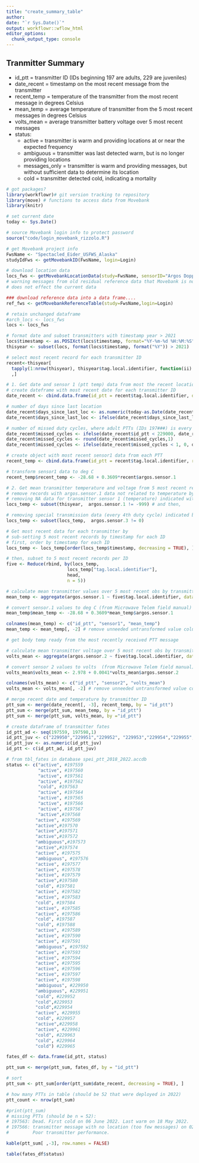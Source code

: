 ```yaml
---
title: "create_summary_table"
author: 
date: "`r Sys.Date()`"
output: workflowr::wflow_html
editor_options:
  chunk_output_type: console
---
```


## Tranmitter Summary

* id_ptt = transmitter ID (IDs beginning 197 are adults, 229 are juveniles)
* date_recent = timestamp on the most recent message from the transmitter
* recent_temp = temperature of the transmitter from the most recent message in degrees Celsius
* mean_temp = average temperature of transmitter from the 5 most recent messages in degrees Celsius
* volts_mean = average transmitter battery voltage over 5 most recent messages
* status: 
  + active = transmitter is warm and providing locations at or near the expected frequency
  + ambiguous = transmitter was last detected warm, but is no longer providing locations
  + messages_only = transmitter is warm and providing messages, but without sufficient data to determine its location
  + cold = transmitter detected cold, indicating a mortality
        

```r
# got packages?
library(workflowr)# git version tracking to repository
library(move) # functions to access data from Movebank
library(knitr)
```

```r
# set current date
today <- Sys.Date()

# source Movebank login info to protect password
source("code/login_movebank_rizzolo.R")

# get Movebank project info
FwsName <- "Spectacled_Eider_USFWS_Alaska"
studyIdFws <- getMovebankID(FwsName, login=Login)

# download location data
locs_fws <- getMovebankLocationData(study=FwsName, sensorID="Argos Doppler Shift", login=Login, includeOutliers=TRUE)
# warning messages from old residual reference data that Movebank is not deleting with each new ref data upload, for some reason
# does not effect the current data

### download reference data into a data frame....
ref_fws <- getMovebankReferenceTable(study=FwsName,login=Login)

# retain unchanged dataframe
#arch_locs <- locs_fws
locs <- locs_fws

# format date and subset transmitters with timestamp year > 2021
locs$timestamp <- as.POSIXct(locs$timestamp, format="%Y-%m-%d %H:%M:%S", tz = 'UTC')
thisyear <- subset(locs, format(locs$timestamp, format("%Y")) > 2021)

# select most recent record for each transmitter ID
recent<-thisyear[
  tapply(1:nrow(thisyear), thisyear$tag.local.identifier, function(ii) ii[which.max(thisyear$timestamp[ii])])
  ,]

# 1. Get date and sensor 1 (ptt temp) data from most the recent location for each transmitter ID ####
# create dateframe with most recent date for each transmitter ID
date_recent <- cbind.data.frame(id_ptt = recent$tag.local.identifier, date_recent = recent$timestamp)

# number of days since last location
date_recent$days_since_last_loc <- as.numeric(today-as.Date(date_recent$date_recent))
date_recent$days_since_last_loc <- ifelse(date_recent$days_since_last_loc < 1, 0, date_recent$days_since_last_loc)

# number of missed duty cycles, where adult PTTs (IDs 197###) is every 7 d, and juveniles (221###) is every 2 d
date_recent$missed_cycles <- ifelse(date_recent$id_ptt < 229000, date_recent$days_since_last_loc/7, date_recent$days_since_last_loc/2)
date_recent$missed_cycles <- round(date_recent$missed_cycles,1)
date_recent$missed_cycles <- ifelse(date_recent$missed_cycles < 1, 0, date_recent$missed_cycles)

# create object with most recent sensor1 data from each PTT
recent_temp <- cbind.data.frame(id_ptt = recent$tag.local.identifier, recent_temp = recent$argos.sensor.1)

# transform sensor1 data to deg C
recent_temp$recent_temp <- -28.68 + 0.3609*recent$argos.sensor.1

# 2. Get mean transmitter temperature and voltage from 5 most recent records for each transmitter ID ####
# remove records with argos.sensor.1 data not related to temperature by first...
# removing NA data for transmitter sensor 1 (temperature) indicated with -999
locs_temp <- subset(thisyear,  argos.sensor.1 != -999) # and then,

# removing special transmission data (every 4th duty cycle) indicated by  argos.sensor.3 = 0 (see MTI Battery Powered PTT-100 Field Manual, p 17)
locs_temp <- subset(locs_temp,  argos.sensor.3 != 0)

# Get most recent data for each transmitter by
# sub-setting 5 most recent records by timestamp for each ID
# first, order by timestamp for each ID
locs_temp <- locs_temp[order(locs_temp$timestamp, decreasing = TRUE), ]

# then, subset to 5 most recent records per ID
five <- Reduce(rbind, by(locs_temp,
                       locs_temp["tag.local.identifier"],
                       head,
                       n = 5))

# calculate mean transmitter values over 5 most recent obs by transmitter
mean_temp <- aggregate(argos.sensor.1 ~ five$tag.local.identifier, data = five, FUN="mean")

# convert sensor.1 values to deg C (from Microwave Telem field manual)
mean_temp$mean_temp <- -28.68 + 0.3609*mean_temp$argos.sensor.1

colnames(mean_temp) <- c("id_ptt", "sensor1", "mean_temp")
mean_temp <- mean_temp[, -2] # remove unneeded untransformed value column

# get body temp ready from the most recently received PTT message

# calculate mean transmitter voltage over 5 most recent obs by transmitter
volts_mean <- aggregate(argos.sensor.2 ~ five$tag.local.identifier, data = five, FUN="mean")

# convert sensor 2 values to volts  (from Microwave Telem field manual)
volts_mean$volts_mean <- 2.978 + 0.0041*volts_mean$argos.sensor.2

colnames(volts_mean) <- c("id_ptt", "sensor2", "volts_mean")
volts_mean <- volts_mean[, -2] # remove unneeded untransformed value column

# merge recent date and temperature by transmitter ID
ptt_sum <- merge(date_recent[, -3], recent_temp, by = "id_ptt")
ptt_sum <- merge(ptt_sum, mean_temp, by = "id_ptt")
ptt_sum <- merge(ptt_sum, volts_mean, by ="id_ptt")

# create dataframe of transmitter fates
id_ptt_ad <- seq(197559, 197598,1)
id_ptt_juv <- c("229950","229951","229952", "229953","229954","229955","229957","229958","229961","229963","229964","229965")
id_ptt_juv <- as.numeric(id_ptt_juv)
id_ptt <- c(id_ptt_ad, id_ptt_juv)

# from tbl_fates in database spei_ptt_2018_2022.accdb
status <- c("active", #197559
            "active", #197560
            "active", #197561
            "active", #197562
            "cold", #197563
            "active", #197564
            "active", #197565
            "active", #197566
            "active", #197567
            "active",#197568
           "active", #197569
           "active",#197570
           "active",#197571
           "active",#197572
           "ambiguous",#197573
           "active",#197574
           "active", #197575
           "ambiguous", #197576
           "active", #197577
           "active", #197578
           "active", #197579
           "active",#197580
           "cold", #197581 
           "active", #197582
           "active", #197583
           "cold", #197584
           "active", #197585
           "active", #197586
           "cold", #197587
           "cold", #197588
           "active", #197589
           "active", #197590
           "active", #197591
           "ambiguous", #197592
           "active", #197593
           "active", #197594
           "active", #197595
           "active", #197596
           "active", #197597
           "active", #197598
           "ambiguous", #229950
           "ambiguous", #229951
           "cold", #229952
           "cold",#229953
           "cold",#229954
           "active", #229955
           "cold", #229957
           "active",#229958
           "active", #229961
           "cold", #229963
           "cold", #229964
           "cold") #229965

fates_df <- data.frame(id_ptt, status)

ptt_sum <- merge(ptt_sum, fates_df, by = "id_ptt")

# sort
ptt_sum <- ptt_sum[order(ptt_sum$date_recent, decreasing = TRUE), ]

# how many PTTs in table (should be 52 that were deployed in 2022)
ptt_count <- nrow(ptt_sum)

#print(ptt_sum)
# missing PTTs (should be n = 52):
# 197563: Dead. First cold on 06 June 2022. Last warm on 18 May 2022.
# 197566: transmitter message with no location (too few messages) on 02 Nov 2022, at which time PTT was warm. Last message with location was 12 June 2022.
#         Poor transmitter performance.

kable(ptt_sum[ ,-3], row.names = FALSE)
```

```r
table(fates_df$status)
```
